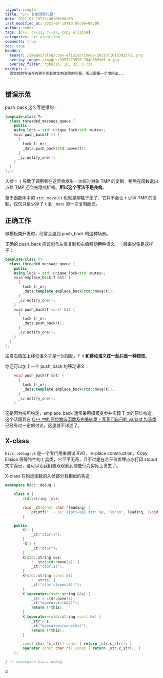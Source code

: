```yaml
---
layout: single
title: "C++ 复制消除问题"
date: 2021-07-15T12:00:00+08:00
last_modified_at: 2021-07-15T13:00:00+08:00
author: hedzr
tags: [c++, c++11, c++17, copy elision]
categories: c++ algorithm
comments: true
toc: true
header:
  teaser: /images/blog/copy-elision/image-20210716153922781.png
  overlay_image: /images/3953273590_704e3899d5_m.jpg
  overlay_filter: rgba(16, 16, 32, 0.73)
excerpt: >-
  直觉式的写法存在着不能有效复制消除的问题，所以需要一个惯用法...
---
```


## 错误示范

push_back 这么写是错的：

```cpp
template<class T>
  class threaded_message_queue {
    public:
    using lock = std::unique_lock<std::mutex>;
    void push_back(T t) {
      {
        lock l(_m);
        _data.push_back(std::move(t));
      }
      _cv.notify_one();
    }
  }
};//
```

入参 `T t` 导致了调用者在这里会发生一次临时对象 TMP 的复制，稍后在函数退出点处 TMP 还会被隐式析构。**所以这个写法不是良构**。

至于函数体中的 `std::move(t)` 也就是聊胜于无了，它并不会让 `t` 少掉 TMP 的复制，仅仅只是少掉了 `t` 到 `_data` 的一次复制而已。

## 正确工作

做模板类开发时，经常会遇到 push_back 的这种场景。

正确的 push_back 应该包含左值复制和右值移动两种语义，一般来说像是这样子：

```cpp
template<class T>
  class threaded_message_queue {
    public:
    using lock = std::unique_lock<std::mutex>;
    void emplace_back(T &&t) {
      {
        lock l(_m);
        _data.template emplace_back(std::move(t));
      }
      _cv.notify_one();
    }
    void push_back(T const &t) {
      {
        lock l(_m);
        _data.push_back(t);
      }
      _cv.notify_one();
    }
  }
};
```

注意右值加上移动语义才是一对搭配。**`T t` 和移动语义在一起只是一种错觉**。

你还可以加上一个 push_back 的移动语义：

```cpp
    void push_back(T &&t) {
      {
        lock l(_m);
        _data.template emplace_back(std::move(t));
      }
      _cv.notify_one();
    }
```

这是因为按照约定，emplace_back 通常采用模板变参并实现 T 类的原位构造。这个话题我在 [C++ 中的原位构造函数及完美转发 - 写我们自己的 variant 包装类](https://hedzr.com/c++/variant/in-place-construction-in-cxx/) 已经有过一定的讨论，这里就不详述了。

## X-class

`hicc::debug::X` 是一个专门用来调试 RVO，In-place construction，Copy Elision 等等特性的工具类，它平平无奇，只不过是在若干位置埋点冰打印 stdout 文字而已，这可以让我们直观观察到哪些行为实际上发生了。

X-class 在构造函数的入参部分有相似的构造：

```cpp
namespace hicc::debug {

    class X {
        std::string _str;

        void _ct(const char *leading) {
            printf("  - %s: X[ptr=%p].str: %p, '%s'\n", leading, (void *) this, (void *) _str.c_str(), _str.c_str());
        }

    public:
        X() {
            _ct("ctor()");
        }
        ~X() {
            _ct("dtor");
        }
        X(std::string &&s)
            : _str(std::move(s)) {
            _ct("ctor(s)");
        }
        X(std::string const &s)
            : _str(s) {
            _ct("ctor(s(const&))");
        }
        X &operator=(std::string &&s) {
            _str = std::move(s);
            _ct("operator=(&&s)");
            return (*this);
        }
        X &operator=(std::string const &s) {
            _str = s;
            _ct("operator=(const&s)");
            return (*this);
        }

        const char *c_str() const { return _str.c_str(); }
        operator const char *() const { return _str.c_str(); }
    };

} // namespace hicc::debug
```

:end:
